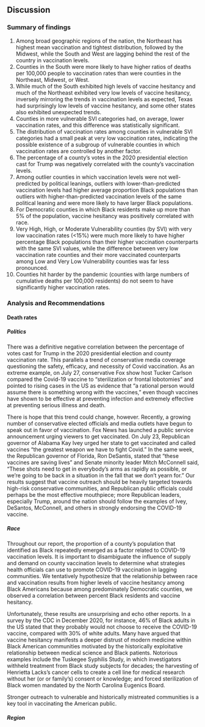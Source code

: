 ## Discussion

### Summary of findings

1. Among broad geographic regions of the nation, the Northeast has highest mean vaccination and tightest distribution, followed by the Midwest, while the South and West are lagging behind the rest of the country in vaccination levels.
1. Counties in the South were more likely to have higher ratios of deaths per 100,000 people to vaccination rates than were counties in the Northeast, Midwest, or West.
1. While much of the South exhibited high levels of vaccine hesitancy and much of the Northeast exhibited very low levels of vaccine hesitancy, inversely mirroring the trends in vaccination levels as expected, Texas had surprisingly low levels of vaccine hesitancy, and some other states also exhibited unexpected trends.
1. Counties in more vulnerable SVI categories had, on average, lower vaccination rates, and this difference was statistically significant.
1. The distribution of vaccination rates among counties in vulnerable SVI categories had a small peak at very low vaccination rates, indicating the possible existence of a subgroup of vulnerable counties in which vaccination rates are controlled by another factor.
1. The percentage of a county's votes in the 2020 presidential election cast for Trump was negatively correlated with the county's vaccination levels.
1. Among outlier counties in which vaccination levels were not well-predicted by political leanings, outliers with lower-than-predicted vaccination levels had higher average proportion Black populations than outliers with higher-than-predicted vaccination levels of the same political leaning and were more likely to have larger Black populations.
1. For Democratic counties in which Black residents make up more than 5% of the population, vaccine hesitancy was positively correlated with race.
1. Very High, High, or Moderate Vulnerability counties (by SVI) with very low vaccination rates (<15%) were much more likely to have higher percentage Black populations than their higher vaccination counterparts with the same SVI values, while the difference between very low vaccination rate counties and their more vaccinated counterparts among Low and Very Low Vulnerability counties was far less pronounced.
1. Counties hit harder by the pandemic (counties with large numbers of cumulative deaths per 100,000 residents) do not seem to have significantly higher vaccination rates.

### Analysis and Recommendations

#### Death rates

##### Politics

There was a definitive negative correlation between the percentage of votes cast for Trump in the 2020 presidential election and county vaccination rate. This parallels a trend of conservative media coverage questioning the safety, efficacy, and necessity of Covid vaccination. As an extreme example, on July 27, conservative Fox show host Tucker Carlson compared the Covid-19 vaccine to "sterilization or frontal lobotomies" and pointed to rising cases in the US as evidence that “a rational person would assume there is something wrong with the vaccines," even though vaccines have shown to be effective at preventing infection and extremely effective at preventing serious illness and death.

There is hope that this trend could change, however. Recently, a growing number of conservative elected officials and media outlets have begun to speak out in favor of vaccination. Fox News has launched a public service announcement urging viewers to get vaccinated. On July 23, Republican governor of Alabama Kay Ivey urged her state to get vaccinated and called vaccines "the greatest weapon we have to fight Covid." In the same week, the Republican governor of Florida, Ron DeSantis, stated that "these vaccines are saving lives" and Senate minority leader Mitch McConnell said, “These shots need to get in everybody’s arms as rapidly as possible, or we're going to be back in a situation in the fall that we don’t yearn for.” Our results suggest that vaccine outreach should be heavily targeted towards high-risk conservative communities, and Republican public officials could perhaps be the most effective mouthpiece; more Republican leaders, especially Trump, around the nation should follow the examples of Ivey, DeSantos, McConnell, and others in strongly endorsing the COVID-19 vaccine.

##### Race

Throughout our report, the proportion of a county's population that identified as Black repeatedly emerged as a factor related to COVID-19 vaccination levels. It is important to disambiguate the influence of supply and demand on county vaccination levels to determine what strategies health officials can use to promote COVID-19 vaccination in lagging communities. We tentatively hypothesize that the relationship between race and vaccination results from higher levels of vaccine hesitancy among Black Americans because among predominately Democratic counties, we observed a correlation between percent Black residents and vaccine hesitancy. 

Unfortunately, these results are unsurprising and echo other reports. In a survey by the CDC in December 2020, for instance, 46% of Black adults in the US stated that they probably would not choose to receive the COVID-19 vaccine, compared with 30% of white adults. Many have argued that vaccine hesitancy manifests a deeper distrust of modern medicine within Black American communities motivated by the historically exploitative relationship between medical science and Black patients. Notorious examples include the Tuskegee Syphilis Study, in which investigators withheld treatment from Black study subjects for decades; the harvesting of Henrietta Lacks's cancer cells to create a cell line for medical research without her (or or family's) consent or knowledge; and forced sterilization of Black women mandated by the North Carolina Eugenics Board.

Stronger outreach to vulnerable and historically mistreated communities is a key tool in vaccinating the American public.

##### Region
